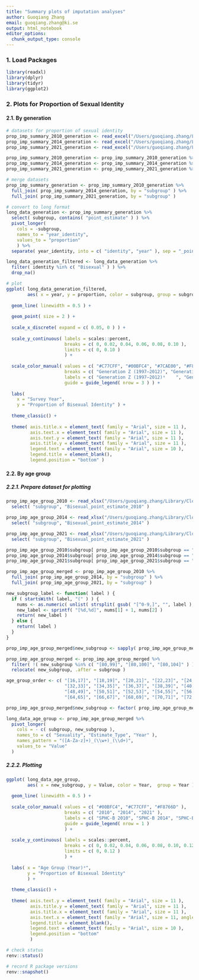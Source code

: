 ```yaml
---
title: "Summary plots of imputation analyses"
author: Guoqiang Zhang
email: guoqiang.zhang@ki.se
output: html_notebook
editor_options: 
  chunk_output_type: console
---
```


### 1. Load Packages
```r
library(readxl)
library(dplyr)
library(tidyr)
library(ggplot2)
```

### 2. Plots for Proportion of Sexual Identity
#### 2.1. By generation
```r
# datasets for proportion of sexual identity
prop_imp_summary_2010_generation <- read_excel("/Users/guoqiang.zhang/Library/CloudStorage/OneDrive-KarolinskaInstitutet/Karolinska Institutet/Research Projects/Population Trends and Individual Fluidity of Sexual Identity in Stockholm County/Research Letter/Population_Trends_and_Individual_Fluidity_of_Sexual_Identity_in_Stockholm_County_2010_to_2021/prop_imp_summary_2010.xlsx")
prop_imp_summary_2014_generation <- read_excel("/Users/guoqiang.zhang/Library/CloudStorage/OneDrive-KarolinskaInstitutet/Karolinska Institutet/Research Projects/Population Trends and Individual Fluidity of Sexual Identity in Stockholm County/Research Letter/Population_Trends_and_Individual_Fluidity_of_Sexual_Identity_in_Stockholm_County_2010_to_2021/prop_imp_summary_2014.xlsx")
prop_imp_summary_2021_generation <- read_excel("/Users/guoqiang.zhang/Library/CloudStorage/OneDrive-KarolinskaInstitutet/Karolinska Institutet/Research Projects/Population Trends and Individual Fluidity of Sexual Identity in Stockholm County/Research Letter/Population_Trends_and_Individual_Fluidity_of_Sexual_Identity_in_Stockholm_County_2010_to_2021/prop_imp_summary_2021.xlsx")

prop_imp_summary_2010_generation <- prop_imp_summary_2010_generation %>% slice( 1:5 )
prop_imp_summary_2014_generation <- prop_imp_summary_2014_generation %>% slice( 1:6 )
prop_imp_summary_2021_generation <- prop_imp_summary_2021_generation %>% slice( 1:6 )

# merge datasets
prop_imp_summary_generation <- prop_imp_summary_2010_generation %>%
  full_join( prop_imp_summary_2014_generation, by = "subgroup" ) %>%
  full_join( prop_imp_summary_2021_generation, by = "subgroup" )

# convert to long format
long_data_generation <- prop_imp_summary_generation %>%
  select( subgroup, contains( "point_estimate" ) ) %>%
  pivot_longer(
    cols = -subgroup,
    names_to = "year_identity",
    values_to = "proportion"
    ) %>%
  separate( year_identity, into = c( "identity", "year" ), sep = "_point_estimate_" )

long_data_generation_filtered <- long_data_generation %>%
  filter( identity %in% c( "Bisexual" ) ) %>%
  drop_na()

# plot
ggplot( long_data_generation_filtered, 
        aes( x = year, y = proportion, color = subgroup, group = subgroup ) ) +
  
  geom_line( linewidth = 0.5 ) + 
  
  geom_point( size = 2 ) +
  
  scale_x_discrete( expand = c( 0.05, 0 ) ) +
  
  scale_y_continuous( labels = scales::percent,
                      breaks = c( 0, 0.02, 0.04, 0.06, 0.08, 0.10 ),
                      limits = c( 0, 0.10 )
                      ) +
  
  scale_color_manual( values = c( "#C77CFF", "#00BFC4", "#7CAE00", "#F8766D", "orange", "brown" ),
                      breaks = c( "Generation Z (1997–2012)", "Generation X (1965–1980)", "Silent Generation (1928–1945)", "Millennials (1981–1996)", "Baby Boomers (1946–1964)", "Greatest Generation (1901–1927)" ),
                      labels = c( "Generation Z (1997–2012)ᵃ    ", "Generation X (1965–1980)    ", "Silent Generation (1928–1945)   ", "Millennials (1981–1996)", "Baby Boomers (1946–1964)", "Greatest Generation (1901–1927)" ),
                      guide = guide_legend( nrow = 3 ) ) +
  
  labs(
    x = "Survey Year",
    y = "Proportion of Bisexual Identity" ) +
  
  theme_classic() +
  
  theme( axis.title.x = element_text( family = "Arial", size = 11 ),
         axis.text.x = element_text( family = "Arial", size = 11 ),
         axis.text.y = element_text( family = "Arial", size = 11 ),
         axis.title.y = element_text( family = "Arial", size = 11 ),
         legend.text = element_text( family = "Arial", size = 10 ),
         legend.title = element_blank(),
         legend.position = "bottom" )
```

#### 2.2. By age group
##### 2.2.1. Prepare dataset for plotting
```r
prop_imp_age_group_2010 <- read_xlsx("/Users/guoqiang.zhang/Library/CloudStorage/OneDrive-KarolinskaInstitutet/Karolinska Institutet/Research Projects/Population Trends and Individual Fluidity of Sexual Identity in Stockholm County/Research Letter/Population_Trends_and_Individual_Fluidity_of_Sexual_Identity_in_Stockholm_County_2010_to_2021/prop_imp_age_group_2010.xlsx") %>%
  select( "subgroup", "Bisexual_point_estimate_2010" )

prop_imp_age_group_2014 <- read_xlsx("/Users/guoqiang.zhang/Library/CloudStorage/OneDrive-KarolinskaInstitutet/Karolinska Institutet/Research Projects/Population Trends and Individual Fluidity of Sexual Identity in Stockholm County/Research Letter/Population_Trends_and_Individual_Fluidity_of_Sexual_Identity_in_Stockholm_County_2010_to_2021/prop_imp_age_group_2014.xlsx") %>%
  select( "subgroup", "Bisexual_point_estimate_2014" )

prop_imp_age_group_2021 <- read_xlsx("/Users/guoqiang.zhang/Library/CloudStorage/OneDrive-KarolinskaInstitutet/Karolinska Institutet/Research Projects/Population Trends and Individual Fluidity of Sexual Identity in Stockholm County/Research Letter/Population_Trends_and_Individual_Fluidity_of_Sexual_Identity_in_Stockholm_County_2010_to_2021/prop_imp_age_group_2021.xlsx") %>%
  select( "subgroup", "Bisexual_point_estimate_2021" )

prop_imp_age_group_2010$subgroup[ prop_imp_age_group_2010$subgroup == "[17,19]" ] <- "(17,19]"
prop_imp_age_group_2014$subgroup[ prop_imp_age_group_2014$subgroup == "[15,17]" ] <- "[16,17]"
prop_imp_age_group_2021$subgroup[ prop_imp_age_group_2021$subgroup == "[15,17]" ] <- "[16,17]"

prop_imp_age_group_merged <- prop_imp_age_group_2010 %>%
  full_join( prop_imp_age_group_2014, by = "subgroup" ) %>%
  full_join( prop_imp_age_group_2021, by = "subgroup" )

new_subgroup_label <- function( label ) {
  if ( startsWith( label, "(" ) ) {
    nums <- as.numeric( unlist( strsplit( gsub( "[^0-9,]", "", label ), "," ) ) )
    new_label <- sprintf( "[%d,%d]", nums[1] + 1, nums[2] )
    return( new_label )
  } else {
    return( label )
  }
}

prop_imp_age_group_merged$new_subgroup <- sapply( prop_imp_age_group_merged$subgroup, new_subgroup_label )

prop_imp_age_group_merged <- prop_imp_age_group_merged %>% 
  filter( !( new_subgroup %in% c( "[80,99]", "[80,100]", "[80,104]" ) ) ) %>%
  relocate( new_subgroup, .after = subgroup )

age_group_order <- c( "[16,17]", "[18,19]", "[20,21]", "[22,23]", "[24,25]", "[26,27]", "[28,29]", "[30,31]", 
                      "[32,33]", "[34,35]", "[36,37]", "[38,39]", "[40,41]", "[42,43]", "[44,45]", "[46,47]", 
                      "[48,49]", "[50,51]", "[52,53]", "[54,55]", "[56,57]", "[58,59]", "[60,61]", "[62,63]", 
                      "[64,65]", "[66,67]", "[68,69]", "[70,71]", "[72,73]", "[74,75]", "[76,77]", "[78,79]" )

prop_imp_age_group_merged$new_subgroup <- factor( prop_imp_age_group_merged$new_subgroup, levels = age_group_order )

long_data_age_group <- prop_imp_age_group_merged %>% 
  pivot_longer( 
    cols = - c( subgroup, new_subgroup ), 
    names_to = c( "Sexuality", "Estimate_Type", "Year" ), 
    names_pattern = "([A-Za-z]+)_(\\w+)_(\\d+)", 
    values_to = "Value" 
  )
```

##### 2.2.2. Plotting
```r
ggplot( long_data_age_group, 
        aes( x = new_subgroup, y = Value, color = Year,  group = Year ) ) +
  
  geom_line( linewidth = 0.5 ) +
  
  scale_color_manual( values = c( "#00BFC4", "#C77CFF", "#F8766D" ),
                      breaks = c( "2010", "2014", "2021" ),
                      labels = c( "SPHC-B 2010", "SPHC-B 2014", "SPHC-B 2021" ),
                      guide = guide_legend( nrow = 1 )
                      ) + 
  
  scale_y_continuous( labels = scales::percent, 
                      breaks = c( 0, 0.02, 0.04, 0.06, 0.08, 0.10, 0.12 ), 
                      limits = c( 0, 0.12 ) 
                      ) +
  
  labs( x = "Age Group (Year)ᵃ", 
        y = "Proportion of Bisexual Identity"
        ) +
  
  theme_classic() +
  
  theme( axis.text.y = element_text( family = "Arial", size = 11 ),
         axis.title.y = element_text( family = "Arial", size = 11 ),
         axis.title.x = element_text( family = "Arial", size = 11 ),
         axis.text.x = element_text( family = "Arial", size = 11, angle = 45, vjust = 0.5, hjust = 0.5 ),
         legend.title = element_blank(),
         legend.text = element_text( family = "Arial", size = 10 ),
         legend.position = "bottom"
         )
```

```r
# check status
renv::status()

# record R package versions
renv::snapshot()
```